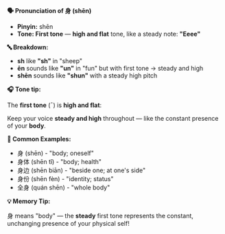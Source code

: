 **🗣️ Pronunciation of 身 (shēn)**

- **Pinyin:** shēn
- **Tone: First tone** — **high and flat** tone, like a steady note: **"Eeee"**

**🔤 Breakdown:**

- **sh** like **"sh"** in "sheep"
- **ēn** sounds like **"un"** in "fun" but with first tone → steady and high
- **shēn** sounds like **"shun"** with a steady high pitch

**🎧 Tone tip:**

The **first tone** (¯) is **high and flat**:

Keep your voice **steady and high** throughout — like the constant presence of your **body**.

**📝 Common Examples:**

- 身 (shēn) - "body; oneself"
- 身体 (shēn tǐ) - "body; health"
- 身边 (shēn biān) - "beside one; at one's side"
- 身份 (shēn fèn) - "identity; status"
- 全身 (quán shēn) - "whole body"

**💡 Memory Tip:**

身 means "body" — the **steady** first tone represents the constant, unchanging presence of your physical self!